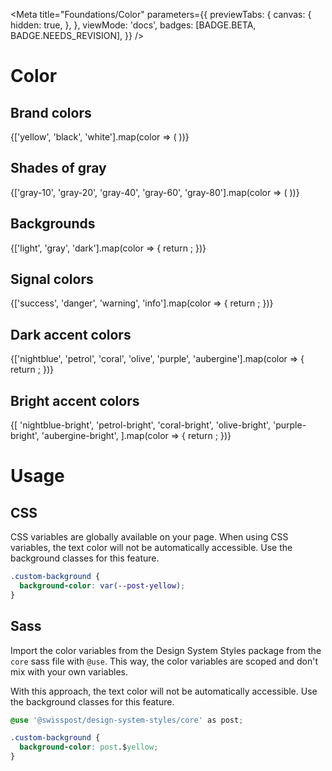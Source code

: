 
<Meta
  title="Foundations/Color"
  parameters={{
    previewTabs: {
      canvas: {
        hidden: true,
      },
    },
    viewMode: 'docs',
    badges: [BADGE.BETA, BADGE.NEEDS_REVISION],
  }}
/>

# Color

## Brand colors

<section className="color-square__section">
  {['yellow', 'black', 'white'].map(color => (
    <ColorSwatch key={color} color={color} />
  ))}
</section>

## Shades of gray

<section className="color-square__section">
  {['gray-10', 'gray-20', 'gray-40', 'gray-60', 'gray-80'].map(color => (
    <ColorSwatch color={color} key={color} isBackground={false} />
  ))}
</section>

## Backgrounds

<section className="color-square__section">
  {['light', 'gray', 'dark'].map(color => {
    return <ColorSwatch key={color} color={color} />;
  })}
</section>

## Signal colors

<section className="color-square__section">
  {['success', 'danger', 'warning', 'info'].map(color => {
    return <ColorSwatch key={color} color={color} />;
  })}
</section>

## Dark accent colors

<section className="color-square__section">
  {['nightblue', 'petrol', 'coral', 'olive', 'purple', 'aubergine'].map(color => {
    return <ColorSwatch key={color} color={color} />;
  })}
</section>

## Bright accent colors

<section className="color-square__section">
  {[
    'nightblue-bright',
    'petrol-bright',
    'coral-bright',
    'olive-bright',
    'purple-bright',
    'aubergine-bright',
  ].map(color => {
    return <ColorSwatch key={color} color={color} />;
  })}
</section>

# Usage

## CSS

CSS variables are globally available on your page. When using CSS variables, the text color will not be automatically accessible. Use the background classes for this feature.

```css dark
.custom-background {
  background-color: var(--post-yellow);
}
```

## Sass

Import the color variables from the Design System Styles package from the `core` sass file with `@use`. This way, the color variables are scoped and don't mix with your own variables.

With this approach, the text color will not be automatically accessible. Use the background classes for this feature.

```css dark
@use '@swisspost/design-system-styles/core' as post;

.custom-background {
  background-color: post.$yellow;
}
```
